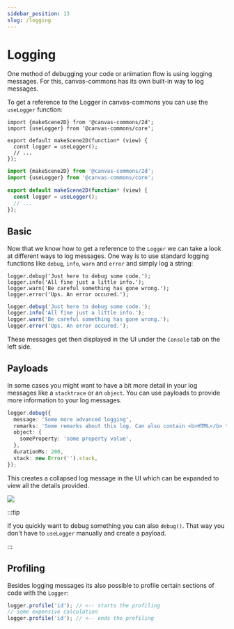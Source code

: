 ```yaml
---
sidebar_position: 13
slug: /logging
---
```



# Logging

One method of debugging your code or animation flow is using logging messages.
For this, canvas-commons has its own built-in way to log messages.

To get a reference to the Logger in canvas-commons you can use the `useLogger`
function:

<Tabs groupId="language" queryString>
<TabItem value="tsx" label="TSX">

```tsx
import {makeScene2D} from '@canvas-commons/2d';
import {useLogger} from '@canvas-commons/core';

export default makeScene2D(function* (view) {
  const logger = useLogger();
  // ...
});
```

</TabItem>
<TabItem value="ts" label="TS">

```ts
import {makeScene2D} from '@canvas-commons/2d';
import {useLogger} from '@canvas-commons/core';

export default makeScene2D(function* (view) {
  const logger = useLogger();
  // ...
});
```

</TabItem>
</Tabs>

## Basic

Now that we know how to get a reference to the `Logger` we can take a look at
different ways to log messages. One way is to use standard logging functions
like `debug`, `info`, `warn` and `error` and simply log a string:

<Tabs groupId="language" queryString>
<TabItem value="tsx" label="TSX">

```tsx
logger.debug('Just here to debug some code.');
logger.info('All fine just a little info.');
logger.warn('Be careful something has gone wrong.');
logger.error('Ups. An error occured.');
```

</TabItem>
<TabItem value="ts" label="TS">

```ts
logger.debug('Just here to debug some code.');
logger.info('All fine just a little info.');
logger.warn('Be careful something has gone wrong.');
logger.error('Ups. An error occured.');
```

</TabItem>
</Tabs>

These messages get then displayed in the UI under the `Console` tab on the left
side.

## Payloads

In some cases you might want to have a bit more detail in your log messages like
a `stacktrace` or an `object`. You can use payloads to provide more information
to your log messages.

```ts
logger.debug({
  message: 'Some more advanced logging',
  remarks: 'Some remarks about this log. Can also contain <b>HTML</b> tags.',
  object: {
    someProperty: 'some property value',
  },
  durationMs: 200,
  stack: new Error('').stack,
});
```

This creates a collapsed log message in the UI which can be expanded to view all
the details provided.

![](/img/logpayload-message.png)

:::tip

If you quickly want to debug something you can also `debug()`. That way you
don't have to `useLogger` manually and create a payload.

:::

## Profiling

Besides logging messages its also possible to profile certain sections of code
with the `Logger`:

```ts
logger.profile('id'); // <-- starts the profiling
// some expensive calculation
logger.profile('id'); // <-- ends the profiling
```
